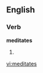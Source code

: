 ==English==

===Verb===
'''meditates'''

# {{third-person singular of|[[meditate]]}}

[[vi:meditates]]